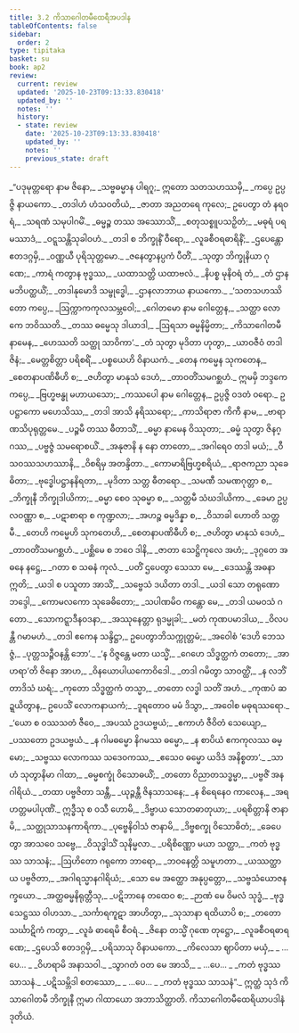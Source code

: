 ```yaml
---
title: 3.2 ကိသာဂေါတမီထေရီအပဒါန
tableOfContents: false
sidebar:
  order: 2
type: tipitaka
basket: su
book: ap2
review:
  current: review
  updated: '2025-10-23T09:13:33.830418'
  updated_by: ''
  notes: ''
  history:
  - state: review
    date: '2025-10-23T09:13:33.830418'
    updated_by: ''
    notes: ''
    previous_state: draft
---
```



<ReviewStatus review={frontmatter.review} showDetails={true} />

<HypothesisAnnotation frontmatter={frontmatter} />

<DynamicBreadcrumb />

<Division number="55" book="ap2" e="ch" v="20" p="29">

<Paragraph number="750" type="verses" book="ap2">
_“ပဒုမုတ္တရော နာမ ဇိနော,_  
_သဗ္ဗဓမ္မာန ပါရဂူ;_  
ဣတော သတသဟဿမှိ,_  
_ကပ္ပေ ဥပ္ပဇ္ဇိ နာယကော._  

</Paragraph>

</Division>
<Division number="56" book="ap2" e="ch" v="20" p="29">

<Paragraph number="751" type="verses" book="ap2">
_တဒါဟံ ဟံသဝတိယံ,_  
_ဇာတာ အညတရေ ကုလေ;_  
ဥပေတွာ တံ နရဝရံ,_  
_သရဏံ သမုပါဂမိံ._  

</Paragraph>

</Division>
<Division number="57" book="ap2" e="ch" v="20" p="29">

<Paragraph number="752" type="verses" book="ap2">
_ဓမ္မဉ္စ တဿ အဿောသိံ,_  
_စတုသစ္စူပသဉှိတံ;_  
_မဓုရံ ပရမဿာဒံ,_  
_ဝဋ္ဋသန္တိသုခါဝဟံ._  

</Paragraph>

</Division>
<Division number="58" book="ap2" e="ch" v="20" p="29">

<Paragraph number="753" type="verses" book="ap2">
_တဒါ စ ဘိက္ခုနိံ ဝီရော,_  
_လူခစီဝရဓာရိနိံ;_  
_ဌပေန္တော ဧတဒဂ္ဂမှိ,_  
_ဝဏ္ဏယီ ပုရိသုတ္တမော._  

</Paragraph>

</Division>
<Division number="59" book="ap2" e="ch" v="20" p="29">

<Paragraph number="754" type="verses" book="ap2">
_ဇနေတွာနပ္ပကံ ပီတိံ,_  
_သုတွာ ဘိက္ခုနိယာ ဂုဏေ;_  
_ကာရံ ကတွာန ဗုဒ္ဓဿ,_  
_ယထာသတ္တိ ယထာဗလံ._  

</Paragraph>

</Division>
<Division number="60" book="ap2" e="ch" v="20" p="29">

<Paragraph number="755" type="verses" book="ap2">
_နိပစ္စ မုနိဝရံ တံ,_  
_တံ ဌာနမဘိပတ္ထယိံ;_  
_တဒါနုမောဒိ သမ္ဗုဒ္ဓေါ,_  
_ဌာနလာဘာယ နာယကော._  

</Paragraph>

</Division>
<Division number="61" book="ap2" e="ch" v="20" p="29">

<Paragraph number="756" type="verses" book="ap2">
_‘သတသဟဿိတော ကပ္ပေ,_  
_ဩက္ကာကကုလသမ္ဘဝေါ;_  
_ဂေါတမော နာမ ဂေါတ္တေန,_  
_သတ္ထာ လောကေ ဘဝိဿတိ._  

</Paragraph>

</Division>
<Division number="62" book="ap2" e="ch" v="20" p="29">

<Paragraph number="757" type="verses" book="ap2">
_တဿ ဓမ္မေသု ဒါယာဒါ,_  
_ဩရသာ ဓမ္မနိမ္မိတာ;_  
_ကိသာဂေါတမီ နာမေန,_  
_ဟေဿတိ သတ္ထု သာဝိကာ’._  

</Paragraph>

</Division>
<Division number="63" book="ap2" e="ch" v="20" p="29">

<Paragraph number="758" type="verses" book="ap2">
_တံ သုတွာ မုဒိတာ ဟုတွာ,_  
_ယာဝဇီဝံ တဒါ ဇိနံ;_  
_မေတ္တစိတ္တာ ပရိစရိံ,_  
_ပစ္စယေဟိ ဝိနာယကံ._  

</Paragraph>

</Division>
<Division number="64" book="ap2" e="ch" v="20" p="30">

<Paragraph number="759" type="verses" book="ap2">
_တေန ကမ္မေန သုကတေန,_  
_စေတနာပဏိဓီဟိ စ;_  
_ဇဟိတွာ မာနုသံ ဒေဟံ,_  
_တာဝတိံသမဂစ္ဆဟံ._  

</Paragraph>

</Division>
<Division number="65" book="ap2" e="ch" v="20" p="30">

<Paragraph number="760" book="ap2">
ဣမမှိ ဘဒ္ဒကေ ကပ္ပေ,_  
_ဗြဟ္မဗန္ဓု မဟာယသော;_  
_ကဿပေါ နာမ ဂေါတ္တေန,_  
ဥပ္ပဇ္ဇိ ဝဒတံ ဝရော._  

</Paragraph>

</Division>
<Division number="66" book="ap2" e="ch" v="20" p="30">

<Paragraph number="761" type="verses" book="ap2">
ဥပဋ္ဌာကော မဟေသိဿ,_  
_တဒါ အာသိ နရိဿရော;_  
_ကာသိရာဇာ ကိကီ နာမ,_  
_ဗာရာဏသိပုရုတ္တမေ._  

</Paragraph>

</Division>
<Division number="67" book="ap2" e="ch" v="20" p="30">

<Paragraph number="762" type="verses" book="ap2">
_ပဉ္စမီ တဿ ဓီတာသိံ,_  
_ဓမ္မာ နာမေန ဝိဿုတာ;_  
_ဓမ္မံ သုတွာ ဇိနဂ္ဂဿ,_  
_ပဗ္ဗဇ္ဇံ သမရောစယိံ._  

</Paragraph>

</Division>
<Division number="68" book="ap2" e="ch" v="20" p="30">

<Paragraph number="763" type="verses" book="ap2">
_အနုဇာနိ န နော တာတော,_  
_အဂါရေဝ တဒါ မယံ;_  
_ဝီသဝဿသဟဿာနိ,_  
_ဝိစရိမှ အတန္ဒိတာ._  

</Paragraph>

</Division>
<Division number="69" book="ap2" e="ch" v="20" p="30">

<Paragraph number="764" type="verses" book="ap2">
_ကောမာရိဗြဟ္မစရိယံ,_  
_ရာဇကညာ သုခေဓိတာ;_  
_ဗုဒ္ဓေါပဋ္ဌာနနိရတာ,_  
_မုဒိတာ သတ္တ ဓီတရော._  

</Paragraph>

</Division>
<Division number="70" book="ap2" e="ch" v="20" p="30">

<Paragraph number="765" type="verses" book="ap2">
_သမဏီ သမဏဂုတ္တာ စ,_  
_ဘိက္ခုနီ ဘိက္ခုဒါယိကာ;_  
_ဓမ္မာ စေဝ သုဓမ္မာ စ,_  
_သတ္တမီ သံဃဒါယိကာ._  

</Paragraph>

</Division>
<Division number="71" book="ap2" e="ch" v="20" p="30">

<Paragraph number="766" type="verses" book="ap2">
_ခေမာ ဥပ္ပလဝဏ္ဏာ စ,_  
_ပဋာစာရာ စ ကုဏ္ဍလာ;_  
_အဟဉ္စ ဓမ္မဒိန္နာ စ,_  
_ဝိသာခါ ဟောတိ သတ္တမီ._  

</Paragraph>

</Division>
<Division number="72" book="ap2" e="ch" v="20" p="30">

<Paragraph number="767" type="verses" book="ap2">
_တေဟိ ကမ္မေဟိ သုကတေဟိ,_  
_စေတနာပဏိဓီဟိ စ;_  
_ဇဟိတွာ မာနုသံ ဒေဟံ,_  
_တာဝတိံသမဂစ္ဆဟံ._  

</Paragraph>

</Division>
<Division number="73" book="ap2" e="ch" v="20" p="30">

<Paragraph number="768" type="verses" book="ap2">
_ပစ္ဆိမေ စ ဘဝေ ဒါနိ,_  
_ဇာတာ သေဋ္ဌိကုလေ အဟံ;_  
_ဒုဂ္ဂတေ အဓနေ နဋ္ဌေ,_  
_ဂတာ စ သဓနံ ကုလံ._  

</Paragraph>

</Division>
<Division number="74" book="ap2" e="ch" v="20" p="30">

<Paragraph number="769" type="verses" book="ap2">
_ပတိံ ဌပေတွာ သေသာ မေ,_  
_ဒေဿန္တိ အဓနာ ဣတိ;_  
_ယဒါ စ ပသူတာ အာသိံ,_  
_သဗ္ဗေသံ ဒယိတာ တဒါ._  

</Paragraph>

</Division>
<Division number="75" book="ap2" e="ch" v="20" p="31">

<Paragraph number="770" type="verses" book="ap2">
_ယဒါ သော တရုဏော ဘဒ္ဒေါ,_  
_ကောမလကော သုခေဓိတော;_  
_သပါဏမိဝ ကန္တော မေ,_  
_တဒါ ယမဝသံ ဂတော._  

</Paragraph>

</Division>
<Division number="76" book="ap2" e="ch" v="20" p="31">

<Paragraph number="771" type="verses" book="ap2">
_သောကဋ္ဋာဒီနဝဒနာ,_  
_အဿုနေတ္တာ ရုဒမ္မုခါ;_  
_မတံ ကုဏပမာဒါယ,_  
_ဝိလပန္တီ ဂမာမဟံ._  

</Paragraph>

</Division>
<Division number="77" book="ap2" e="ch" v="20" p="31">

<Paragraph number="772" type="verses" book="ap2">
_တဒါ ဧကေန သန္ဒိဋ္ဌာ,_  
ဥပေတွာဘိသက္ကုတ္တမံ;_  
_အဝေါစံ ‘ဒေဟိ ဘေသဇ္ဇံ,_  
_ပုတ္တသဉ္ဇီဝနန္တိ ဘော’._  

</Paragraph>

</Division>
<Division number="78" book="ap2" e="ch" v="20" p="31">

<Paragraph number="773" type="verses" book="ap2">
_‘န ဝိဇ္ဇန္တေ မတာ ယသ္မိံ,_  
_ဂေဟေ သိဒ္ဓတ္ထကံ တတော;_  
_အာဟရာ’တိ ဇိနော အာဟ,_  
_ဝိနယောပါယကောဝိဒေါ._  

</Paragraph>

</Division>
<Division number="79" book="ap2" e="ch" v="20" p="31">

<Paragraph number="774" type="verses" book="ap2">
_တဒါ ဂမိတွာ သာဝတ္ထိံ,_  
_န လဘိံ တာဒိသံ ဃရံ;_  
_ကုတော သိဒ္ဓတ္ထကံ တသ္မာ,_  
_တတော လဒ္ဓါ သတိံ အဟံ._  

</Paragraph>

</Division>
<Division number="80" book="ap2" e="ch" v="20" p="31">

<Paragraph number="775" type="verses" book="ap2">
_ကုဏပံ ဆဍ္ဍယိတွာန,_  
ဥပေသိံ လောကနာယကံ;_  
_ဒူရတောဝ မမံ ဒိသွာ,_  
_အဝေါစ မဓုရဿရော._  

</Paragraph>

</Division>
<Division number="81" book="ap2" e="ch" v="20" p="53">

<Paragraph number="776" type="verses" book="ap2">
_‘ယော စ ဝဿသတံ ဇီဝေ,_  
_အပဿံ ဥဒယဗ္ဗယံ;_  
_ဧကာဟံ ဇီဝိတံ သေယျော,_  
_ပဿတော ဥဒယဗ္ဗယံ._  

</Paragraph>

</Division>
<Division number="82" book="ap2" e="ch" v="20" p="53">

<Paragraph number="777" type="verses" book="ap2">
_န ဂါမဓမ္မော နိဂမဿ ဓမ္မော,_  
_န စာပိယံ ဧကကုလဿ ဓမ္မော;_  
_သဗ္ဗဿ လောကဿ သဒေဝကဿ,_  
_ဧသေဝ ဓမ္မော ယဒိဒံ အနိစ္စတာ’._  

</Paragraph>

</Division>
<Division number="83" book="ap2" e="ch" v="20" p="53">

<Paragraph number="778" type="verses" book="ap2">
_သာဟံ သုတွာနိမာ ဂါထာ,_  
_ဓမ္မစက္ခုံ ဝိသောဓယိံ;_  
_တတော ဝိညာတသဒ္ဓမ္မာ,_  
_ပဗ္ဗဇိံ အနဂါရိယံ._  

</Paragraph>

</Division>
<Division number="84" book="ap2" e="ch" v="20" p="53">

<Paragraph number="779" type="verses" book="ap2">
_တထာ ပဗ္ဗဇိတာ သန္တီ,_  
_ယုဉ္ဇန္တီ ဇိနသာသနေ;_  
_န စိရေနေဝ ကာလေန,_  
_အရဟတ္တမပါပုဏိံ._  

</Paragraph>

</Division>
<Division number="85" book="ap2" e="ch" v="20" p="53">

<Paragraph number="780" type="verses" book="ap2">
ဣဒ္ဓီသု စ ဝသီ ဟောမိ,_  
_ဒိဗ္ဗာယ သောတဓာတုယာ;_  
_ပရစိတ္တာနိ ဇာနာမိ,_  
_သတ္ထုသာသနကာရိကာ._  

</Paragraph>

</Division>
<Division number="86" book="ap2" e="ch" v="20" p="53">

<Paragraph number="781" type="verses" book="ap2">
_ပုဗ္ဗေနိဝါသံ ဇာနာမိ,_  
_ဒိဗ္ဗစက္ခု ဝိသောဓိတံ;_  
_ခေပေတွာ အာသဝေ သဗ္ဗေ,_  
_ဝိသုဒ္ဓါသိံ သုနိမ္မလာ._  

</Paragraph>

</Division>
<Division number="87" book="ap2" e="ch" v="20" p="53">

<Paragraph number="782" type="verses" book="ap2">
_ပရိစိဏ္ဏော မယာ သတ္ထာ,_  
_ကတံ ဗုဒ္ဓဿ သာသနံ;_  
_ဩဟိတော ဂရုကော ဘာရော,_  
_ဘဝနေတ္တိ သမူဟတာ._  

</Paragraph>

</Division>
<Division number="88" book="ap2" e="ch" v="20" p="62">

<Paragraph number="783" type="verses" book="ap2">
_ယဿတ္ထာယ ပဗ္ဗဇိတာ,_  
_အဂါရသ္မာနဂါရိယံ;_  
_သော မေ အတ္ထော အနုပ္ပတ္တော,_  
_သဗ္ဗသံယောဇနက္ခယော._  

</Paragraph>

</Division>
<Division number="89" book="ap2" e="ch" v="20" p="62">

<Paragraph number="784" type="verses" book="ap2">
_အတ္ထဓမ္မနိရုတ္တီသု,_  
_ပဋိဘာနေ တထေဝ စ;_  
_ဉာဏံ မေ ဝိမလံ သုဒ္ဓံ,_  
_ဗုဒ္ဓသေဋ္ဌဿ ဝါဟသာ._  

</Paragraph>

</Division>
<Division number="90" book="ap2" e="ch" v="20" p="62">

<Paragraph number="785" type="verses" book="ap2">
_သင်္ကာရကူဋာ အာဟိတွာ,_  
_သုသာနာ ရထိယာပိ စ;_  
_တတော သင်္ဃာဋိကံ ကတွာ,_  
_လူခံ ဓာရေမိ စီဝရံ._  

</Paragraph>

</Division>
<Division number="91" book="ap2" e="ch" v="20" p="62">

<Paragraph number="786" type="verses" book="ap2">
_ဇိနော တသ္မိံ ဂုဏေ တုဋ္ဌော,_  
_လူခစီဝရဓာရဏေ;_  
_ဌပေသိ ဧတဒဂ္ဂမှိ,_  
_ပရိသာသု ဝိနာယကော._  

</Paragraph>

</Division>
<Division number="92" book="ap2" e="ch" v="20" p="62">

<Paragraph number="787" type="verses" book="ap2">
_ကိလေသာ ဈာပိတာ မယှံ,_  
_ …ပေ… _  
_ဝိဟရာမိ အနာသဝါ._  

</Paragraph>

</Division>
<Division number="93" book="ap2" e="ch" v="20" p="62">

<Paragraph number="788" type="verses" book="ap2">
_သွာဂတံ ဝတ မေ အာသိ,_  
_ …ပေ… _  
_ကတံ ဗုဒ္ဓဿ သာသနံ._  

</Paragraph>

</Division>
<Division number="94" book="ap2" e="ch" v="20" p="62">

<Paragraph number="789" type="verses" book="ap2">
_ပဋိသမ္ဘိဒါ စတဿော,_  
_ …ပေ… _  
_ကတံ ဗုဒ္ဓဿ သာသနံ”._  

</Paragraph>

<Paragraph number="790" book="ap2">
ဣတ္ထံ သုဒံ ကိသာဂေါတမီ ဘိက္ခုနီ ဣမာ ဂါထာယော အဘာသိတ္ထာတိ.

</Paragraph>
</Division>

<Paragraph number="791" type="center" book="ap2">
ကိသာဂေါတမီထေရိယာပဒါနံ ဒုတိယံ.
</Paragraph>